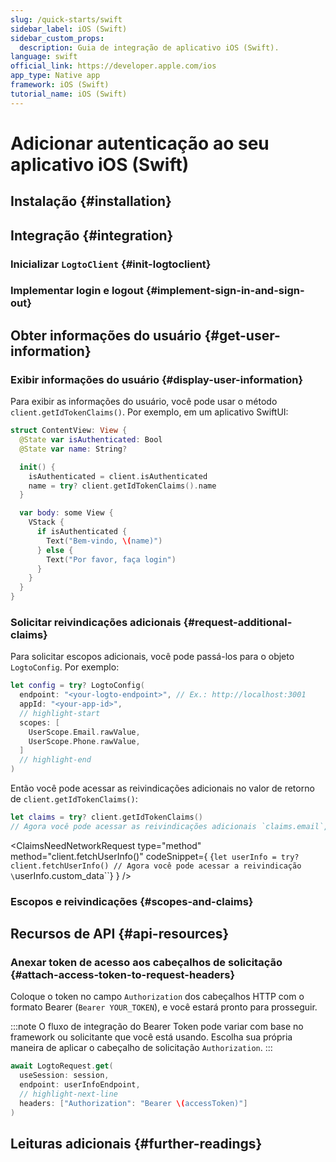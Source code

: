 ```yaml
---
slug: /quick-starts/swift
sidebar_label: iOS (Swift)
sidebar_custom_props:
  description: Guia de integração de aplicativo iOS (Swift).
language: swift
official_link: https://developer.apple.com/ios
app_type: Native app
framework: iOS (Swift)
tutorial_name: iOS (Swift)
---
```





# Adicionar autenticação ao seu aplicativo iOS (Swift)

<AppNote type="Native app" />

## Instalação \{#installation}

<AddSdk />

## Integração \{#integration}

### Inicializar `LogtoClient` \{#init-logtoclient}

<InitClient />

### Implementar login e logout \{#implement-sign-in-and-sign-out}

<ImplementSignInAndSignOut />

<Checkpoint />

## Obter informações do usuário \{#get-user-information}

### Exibir informações do usuário \{#display-user-information}

Para exibir as informações do usuário, você pode usar o método `client.getIdTokenClaims()`. Por exemplo, em um aplicativo SwiftUI:

```swift title="ContentView.swift"
struct ContentView: View {
  @State var isAuthenticated: Bool
  @State var name: String?

  init() {
    isAuthenticated = client.isAuthenticated
    name = try? client.getIdTokenClaims().name
  }

  var body: some View {
    VStack {
      if isAuthenticated {
        Text("Bem-vindo, \(name)")
      } else {
        Text("Por favor, faça login")
      }
    }
  }
}
```

### Solicitar reivindicações adicionais \{#request-additional-claims}

<FindUserInfoMissing method="client.getIdTokenClaims()" />

<ScopesAndClaimsIntroduction />

Para solicitar escopos adicionais, você pode passá-los para o objeto `LogtoConfig`. Por exemplo:

```swift title="ContentView.swift"
let config = try? LogtoConfig(
  endpoint: "<your-logto-endpoint>", // Ex.: http://localhost:3001
  appId: "<your-app-id>",
  // highlight-start
  scopes: [
    UserScope.Email.rawValue,
    UserScope.Phone.rawValue,
  ]
  // highlight-end
)
```

Então você pode acessar as reivindicações adicionais no valor de retorno de `client.getIdTokenClaims()`:

```swift
let claims = try? client.getIdTokenClaims()
// Agora você pode acessar as reivindicações adicionais `claims.email`, `claims.phone`, etc.
```

<ClaimsNeedNetworkRequest
  type="method"
  method="client.fetchUserInfo()"
  codeSnippet={
    <CodeBlock language="swift">{`let userInfo = try? client.fetchUserInfo()
// Agora você pode acessar a reivindicação \`userInfo.custom_data\``}</CodeBlock>
  }
/>

### Escopos e reivindicações \{#scopes-and-claims}

<ScopesAndClaims />

## Recursos de API \{#api-resources}

<ApiResources />

### Anexar token de acesso aos cabeçalhos de solicitação \{#attach-access-token-to-request-headers}

Coloque o token no campo `Authorization` dos cabeçalhos HTTP com o formato Bearer (`Bearer YOUR_TOKEN`), e você estará pronto para prosseguir.

:::note
O fluxo de integração do Bearer Token pode variar com base no framework ou solicitante que você está usando. Escolha sua própria maneira de aplicar o cabeçalho de solicitação `Authorization`.
:::

```swift
await LogtoRequest.get(
  useSession: session,
  endpoint: userInfoEndpoint,
  // highlight-next-line
  headers: ["Authorization": "Bearer \(accessToken)"]
)
```

## Leituras adicionais \{#further-readings}

<FurtherReadings />
